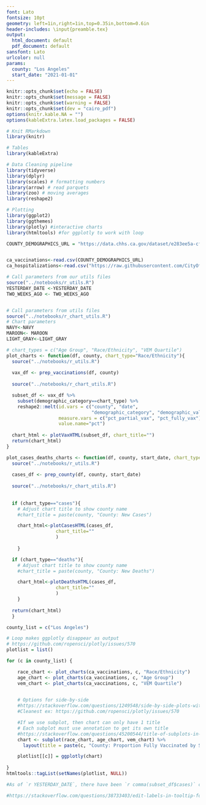```yaml
---
font: Lato
fontsize: 10pt
geometry: left=1in,right=1in,top=0.35in,bottom=0.6in
header-includes: \input{preamble.tex}
output:
  html_document: default
  pdf_document: default
sansfont: Lato
urlcolor: null
params:
  county: "Los Angeles"
  start_date: "2021-01-01"
---
```


\raggedright


```r
knitr::opts_chunk$set(echo = FALSE)
knitr::opts_chunk$set(message = FALSE)
knitr::opts_chunk$set(warning = FALSE)
knitr::opts_chunk$set(dev = "cairo_pdf")
options(knitr.kable.NA = "")
options(kableExtra.latex.load_packages = FALSE)

# Knit RMarkdown
library(knitr)

# Tables
library(kableExtra)

# Data Cleaning pipeline
library(tidyverse)
library(dplyr)
library(scales) # formatting numbers
library(arrow) # read parquets
library(zoo) # moving averages
library(reshape2)

# Plotting
library(ggplot2)
library(ggthemes)
library(plotly) #interactive charts
library(htmltools) #for ggplotly to work with loop
```


```r
COUNTY_DEMOGRAPHICS_URL = "https://data.chhs.ca.gov/dataset/e283ee5a-cf18-4f20-a92c-ee94a2866ccd/resource/71729331-2f09-4ea4-a52f-a2661972e146/download/covid19vaccinesbycountybydemographic.csv"


ca_vaccinations<-read.csv(COUNTY_DEMOGRAPHICS_URL)
ca_hospitalizations<-read.csv("https://raw.githubusercontent.com/CityOfLosAngeles/covid19-indicators/master/data/ca-hospital-and-surge-capacity.csv")

# Call parameters from our utils files
source("../notebooks/r_utils.R")
YESTERDAY_DATE <-YESTERDAY_DATE
TWO_WEEKS_AGO <- TWO_WEEKS_AGO


# Call parameters from utils files
source("../notebooks/r_chart_utils.R")
# Chart parameters
NAVY<-NAVY
MAROON<- MAROON
LIGHT_GRAY<-LIGHT_GRAY
```


```r
# chart_types = c("Age Group", "Race/Ethnicity", "VEM Quartile")
plot_charts <- function(df, county, chart_type="Race/Ethnicity"){
  source("../notebooks/r_utils.R")
  
  vax_df <- prep_vaccinations(df, county)
  
  source("../notebooks/r_chart_utils.R")

  subset_df <- vax_df %>% 
    subset(demographic_category==chart_type) %>%
    reshape2::melt(id.vars = c("county", "date",
                               "demographic_category", "demographic_value"), 
                   measure.vars = c("pct_partial_vax", "pct_fully_vax"),
                   value.name="pct")
  
  chart_html <- plotVaxHTML(subset_df, chart_title="")
  return(chart_html)
}

plot_cases_deaths_charts <- function(df, county, start_date, chart_type="cases"){
  source("../notebooks/r_utils.R")
  
  cases_df <- prep_county(df, county, start_date)
  
  source("../notebooks/r_chart_utils.R")
  
  
  if (chart_type=="cases"){
    # Adjust chart title to show county name
    #chart_title = paste(county, "County: New Cases")

    chart_html<-plotCasesHTML(cases_df, 
                  chart_title=""
                  )
      
    }

  if (chart_type=="deaths"){
    # Adjust chart title to show county name
    #chart_title = paste(county, "County: New Deaths")

    chart_html<-plotDeathsHTML(cases_df, 
                  chart_title=""
                  )
    }
  
  return(chart_html)
  }

```


```r
county_list = c("Los Angeles")

# Loop makes ggplotly disappear as output
# https://github.com/ropensci/plotly/issues/570
plotlist = list()

for (c in county_list) {

    race_chart <- plot_charts(ca_vaccinations, c, "Race/Ethnicity") 
    age_chart <- plot_charts(ca_vaccinations, c, "Age Group") 
    vem_chart <- plot_charts(ca_vaccinations, c, "VEM Quartile") 
    

    # Options for side-by-side
    #https://stackoverflow.com/questions/1249548/side-by-side-plots-with-ggplot2
    #Cleanest ex: https://github.com/ropensci/plotly/issues/570

    #If we use subplot, then chart can only have 1 title
    # Each subplot must use annotation to get its own title
    #https://stackoverflow.com/questions/45200544/title-of-subplots-in-plotly
    chart <- subplot(race_chart, age_chart, vem_chart) %>% 
      layout(title = paste(c, "County: Proportion Fully Vaccinated by Subgroups"))

    plotlist[[c]] = ggplotly(chart)
    
}
htmltools::tagList(setNames(plotlist, NULL))


```


```r

#As of `r YESTERDAY_DATE`, there have been `r comma(subset_df$cases)` cumulative cases and `r #comma(subset_df$deaths)` cumulative deaths in `r params$county` County.

#https://stackoverflow.com/questions/38733403/edit-labels-in-tooltip-for-plotly-maps-using-ggplot2-in-r
```

